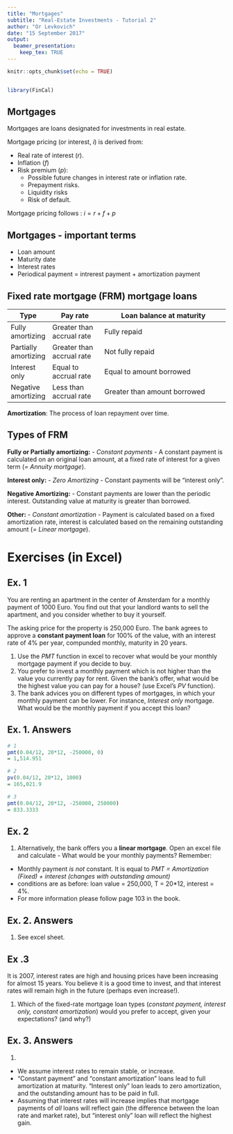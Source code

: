 ```yaml
---
title: "Mortgages"
subtitle: "Real-Estate Investments - Tutorial 2"
author: "Or Levkovich"
date: "15 September 2017"
output: 
  beamer_presentation:
    keep_tex: TRUE
---
```


```r
knitr::opts_chunk$set(echo = TRUE)


library(FinCal)
```


## Mortgages

Mortgages are loans designated for investments in real estate.

Mortgage pricing (or interest, $i$) is derived from:

- Real rate of interest ($r$).
- Inflation ($f$)
- Risk premium ($p$):
    - Possible future changes in interest rate or inflation rate.
    - Prepayment risks.
    - Liquidity risks
    - Risk of default.

Mortgage pricing follows : 
$i = r + f + p$


## Mortgages - important terms

- Loan amount
- Maturity date
- Interest rates
- Periodical payment = intrerest payment + amortization payment

## Fixed rate mortgage (FRM) mortgage loans 

\footnotesize

Type | Pay rate | Loan balance at maturity 
-----+----------+-------------------------
Fully amortizing | Greater than accrual rate | Fully repaid
Partially amortizing | Greater than accrual rate | Not fully repaid
Interest only | Equal to accrual rate  | Equal to amount borrowed
Negative amortizing | Less than accrual rate | Greater than amount borrowed


**Amortization**: The process of loan repayment over time.

\normalsize

## Types of FRM

**Fully or Partially amortizing:**
 - *Constant payments* - A constant payment is calculated on an original loan amount, at a fixed rate of interest for a given term (*= Annuity mortgage*).
 
**Interest only:**
 - *Zero Amortizing* - Constant payments will be "interest only".
 
**Negative Amortizing:**
 - Constant payments are lower than the periodic interest. Outstanding value at maturity is greater than borrowed.

**Other:**
- *Constant amortization* - Payment is calculated based on a fixed amortization rate, interest is calculated based on the remaining outstanding amount (*= Linear mortgage*).


# Exercises (in Excel)
## Ex. 1

\small

You are renting an apartment in the center of Amsterdam for a monthly payment of 1000 Euro. You find out that your landlord wants to sell the apartment, and you consider whether to buy it yourself.

The asking price for the property is 250,000 Euro. The bank agrees to approve a **constant payment loan** for 100% of the value, with an interest rate of 4% per year, compunded monthly, maturity in 20 years.

1. Use the *PMT* function in excel to recover what would be your monthly mortgage payment if you decide to buy.
2. You prefer to invest a monthly payment which is not higher than the value you currently pay for rent. Given the bank's offer, what would be the highest value you can pay for a house? (use Excel's *PV* function).
3. The bank advices you on different types of mortgages, in which your monthly payment can be lower. For instance, *Interest only* mortgage. What would be the monthly payment if you accept this loan?

\normalsize

## Ex. 1. Answers

```r
# 1 
pmt(0.04/12, 20*12, -250000, 0)
= 1,514.951

# 2
pv(0.04/12, 20*12, 1000)
= 165,021.9

# 3
pmt(0.04/12, 20*12, -250000, 250000)
= 833.3333
```

## Ex. 2

1. Alternatively, the bank offers you a **linear mortgage**. Open an excel file and calculate - What would be your monthly payments? 
Remember: 
 - Monthly payment *is not* constant. It is equal to *PMT = Amortization (Fixed) + interest (changes with outstanding amount)*
 - conditions are as before: loan value = 250,000, T = 20*12, interest = 4%.
 - For more information please follow page 103 in the book.

## Ex. 2. Answers

1. See excel sheet.


## Ex .3 

It is 2007, interest rates are high and housing prices have been increasing for almost 15 years. You believe it is a good time to invest, and that interest rates will remain high in the future (perhaps even increase!). 

1. Which of the fixed-rate mortgage loan types (*constant payment, interest only, constant amortization*) would you prefer to accept, given your expectations? (and why?)

## Ex. 3. Answers

1. 
- We assume interest rates to remain stable, or increase. 
- "Constant payment" and "constant amortization" loans lead to full amortization at maturity. "Interest only" loan leads to zero amortization, and the outstanding amount has to be paid in full. 
- Assuming that interest rates will increase implies that mortgage payments of *all* loans will reflect gain (the difference between the loan rate and market rate), but "interest only" loan will reflect the highest gain.

